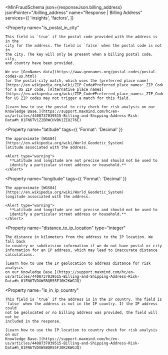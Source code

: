 
<MinFraudSchema
  json={responseJson.billing_address}
  jsonPointer="/billing_address"
  name="Response | Billing Address"
  services={[
    'insights',
    'factors',
  ]}
>
  <Property
    name="is_postal_in_city"
  >
    This field is `true` if the postal code provided with the address is in the
    city for the address. The field is `false` when the postal code is not in
    the city. The key will only be present when a billing postal code, city,
    and country have been provided.

    We use [GeoNames data](https://www.geonames.org/postal-codes/postal-codes-us.html)
    for the postal-city match, which uses the [preferred place name](https://en.wikipedia.org/wiki/ZIP_Code#Preferred_place_names:_ZIP_Codes_and_previous_zoning_lines)
    for a US ZIP code. [Alternative place names](https://en.wikipedia.org/wiki/ZIP_Code#Preferred_place_names:_ZIP_Codes_and_previous_zoning_lines)
    for US ZIP codes may not trigger a match for this field.

    [Learn how to use the postal to city check for risk analysis on our
    Knowledge Base.](https://support.maxmind.com/hc/en-us/articles/4408737039515-Billing-and-Shipping-Address-Risk-Data#h_01FN6TV1Z2BRWCHVBK1ZE8276E)

  </Property>

  <Property
    name="latitude"
    tags={{
      'Format': 'Decimal'
    }}
  >
    The approximate [WGS84](https://en.wikipedia.org/wiki/World_Geodetic_System)
    latitude associated with the address.

    <Alert type="warning">
      **Latitude and longitude are not precise and should not be used to
      identify a particular street address or household.**
    </Alert>

  </Property>

  <Property
    name="longitude"
    tags={{
      'Format': 'Decimal'
    }}
  >
    The approximate [WGS84](https://en.wikipedia.org/wiki/World_Geodetic_System)
    longitude associated with the address.

    <Alert type="warning">
      **Latitude and longitude are not precise and should not be used to
      identify a particular street address or household.**
    </Alert>

  </Property>

  <Property
    name="distance_to_ip_location"
    type="integer"
  >
    The distance in kilometers from the address to the IP location. We fall back
    to country or subdivision information if we do not have postal or city
    information for an IP address, which may lead to inaccurate distance
    calculations.

    [Learn how to use the IP geolocation to address distance for risk analysis
    on our Knowledge Base.](https://support.maxmind.com/hc/en-us/articles/4408737039515-Billing-and-Shipping-Address-Risk-Data#h_01FN6TVDXWSBQR55FJ0K2KWGJQ)

  </Property>

  <Property
    name="is_in_ip_country"
  >
    This field is `true` if the address is in the IP country. The field is
    `false` when the address is not in the IP country. If the IP address could
    not be geolocated or no billing address was provided, the field will not be
    included in the response.

    [Learn how to use the IP location to country check for risk analysis on our
    Knowledge Base.](https://support.maxmind.com/hc/en-us/articles/4408737039515-Billing-and-Shipping-Address-Risk-Data#h_01FN6TVDXWSBQR55FJ0K2KWGJQ)

  </Property>
</MinFraudSchema>
